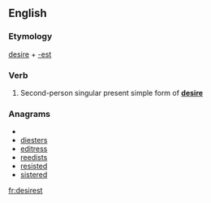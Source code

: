==English==

===Etymology===
[[desire]] + [[-est]]

===Verb===
{{en-verb form}}

# {{archaic}} Second-person singular present simple form of '''[[desire]]'''

===Anagrams===
* {{alphagram|deeirsst}}
* [[diesters#English|diesters]]
* [[editress#English|editress]]
* [[reedists#English|reedists]]
* [[resisted#English|resisted]]
* [[sistered#English|sistered]]


[[fr:desirest]]